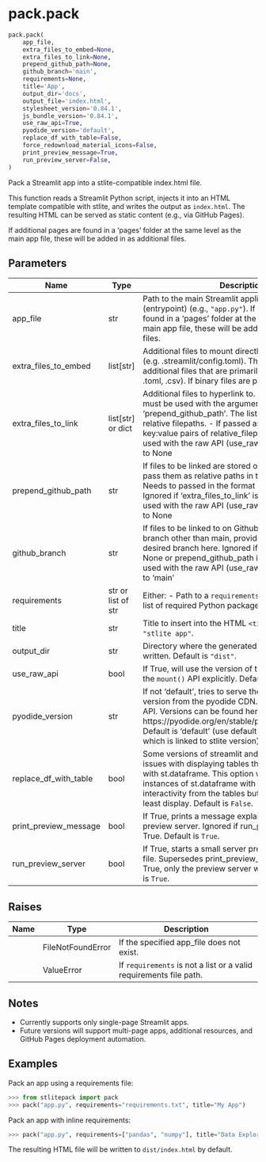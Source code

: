 # pack.pack { #stlitepack.pack.pack }

```python
pack.pack(
    app_file,
    extra_files_to_embed=None,
    extra_files_to_link=None,
    prepend_github_path=None,
    github_branch='main',
    requirements=None,
    title='App',
    output_dir='docs',
    output_file='index.html',
    stylesheet_version='0.84.1',
    js_bundle_version='0.84.1',
    use_raw_api=True,
    pyodide_version='default',
    replace_df_with_table=False,
    force_redownload_material_icons=False,
    print_preview_message=True,
    run_preview_server=False,
)
```

Pack a Streamlit app into a stlite-compatible index.html file.

This function reads a Streamlit Python script, injects it into an HTML
template compatible with stlite, and writes the output as ``index.html``.
The resulting HTML can be served as static content (e.g., via GitHub Pages).

If additional pages are found in a 'pages' folder at the same level as the main app file,
these will be added in as additional files.

## Parameters {.doc-section .doc-section-parameters}

| Name                  | Type                | Description                                                                                                                                                                                                                                                                                                     | Default     |
|-----------------------|---------------------|-----------------------------------------------------------------------------------------------------------------------------------------------------------------------------------------------------------------------------------------------------------------------------------------------------------------|-------------|
| app_file              | str                 | Path to the main Streamlit application file (entrypoint) (e.g., ``"app.py"``). If additional pages are found in a 'pages' folder at the same level as this main app file, these will be added in as additional files.                                                                                           | _required_  |
| extra_files_to_embed  | list\[str\]         | Additional files to mount directly into the app (e.g. .streamlit/config.toml). These must be additional files that are primarily text-based (e.g. .py, .toml, .csv). If binary files are provided,                                                                                                              | `None`      |
| extra_files_to_link   | list\[str\] or dict | Additional files to hyperlink to. - If passed as a list, must be used with the argument 'prepend_github_path'.   The list must be a list of relative filepaths. - If passed as a dict, expects key:value pairs of relative_filepath: url Can only be used with the raw API (use_raw_api=True). Defaults to None | `None`      |
| prepend_github_path   | str                 | If files to be linked are stored on github, you can pass them as relative paths in the extra_files_to Needs to passed in the format username/reponam Ignored if 'extra_files_to_link' is None. Can only be used with the raw API (use_raw_api=True). Defaults to None                                           | `None`      |
| github_branch         | str                 | If files to be linked to on Github need to come from a branch other than main, provide the name of the desired branch here. Ignored if 'extra_files_to_link' is None or prepend_github_path is None. Can only be used with the raw API (use_raw_api=True). Defaults to 'main'                                   | `'main'`    |
| requirements          | str or list of str  | Either:   - Path to a ``requirements.txt`` file (str), or   - A list of required Python packages (list of str).                                                                                                                                                                                                 | `None`      |
| title                 | str                 | Title to insert into the HTML ``<title>`` tag. Default is ``"stlite app"``.                                                                                                                                                                                                                                     | `'App'`     |
| output_dir            | str                 | Directory where the generated ``index.html`` will be written. Default is ``"dist"``.                                                                                                                                                                                                                            | `'docs'`    |
| use_raw_api           | bool                | If True, will use the version of the template that calls the `mount()` API explicitly. Default is `True`.                                                                                                                                                                                                       | `True`      |
| pyodide_version       | str                 | If not 'default', tries to serve the requested pyodide version from the pyodide CDN. Only works with raw API. Versions can be found here: https://pyodide.org/en/stable/project/changelog.html Default is 'default' (use default pyodide version, which is linked to stlite version)                            | `'default'` |
| replace_df_with_table | bool                | Some versions of streamlit and stlite seem to have issues with displaying tables that should be shown with st.dataframe. This option will replace all instances of st.dataframe with st.table, removing interactivity from the tables but ensuring they do at least display. Default is `False`.                | `False`     |
| print_preview_message | bool                | If True, prints a message explaining how to start a preview server. Ignored if run_preview_server is True. Default is `True`.                                                                                                                                                                                   | `True`      |
| run_preview_server    | bool                | If True, starts a small server previewing the output file. Supersedes print_preview_message. If both are True, only the preview server will be started. Default is `True`.                                                                                                                                      | `False`     |

## Raises {.doc-section .doc-section-raises}

| Name   | Type              | Description                                                          |
|--------|-------------------|----------------------------------------------------------------------|
|        | FileNotFoundError | If the specified app_file does not exist.                            |
|        | ValueError        | If ``requirements`` is not a list or a valid requirements file path. |

## Notes {.doc-section .doc-section-notes}

- Currently supports only single-page Streamlit apps.
- Future versions will support multi-page apps, additional resources,
  and GitHub Pages deployment automation.

## Examples {.doc-section .doc-section-examples}

Pack an app using a requirements file:

```python
>>> from stlitepack import pack
>>> pack("app.py", requirements="requirements.txt", title="My App")
```

Pack an app with inline requirements:

```python
>>> pack("app.py", requirements=["pandas", "numpy"], title="Data Explorer")
```

The resulting HTML file will be written to ``dist/index.html`` by default.